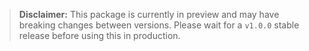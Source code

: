 
> **Disclaimer:**
> This package is currently in preview and may have breaking changes between versions. Please wait for a `v1.0.0` stable release before using this in production.

